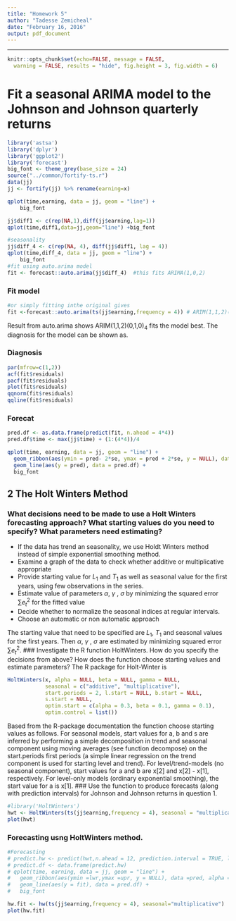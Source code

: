 ---
title: "Homework 5"
author: "Tadesse Zemicheal"
date: "February 16, 2016"
output: pdf_document
---

---
```{r, include=FALSE}
knitr::opts_chunk$set(echo=FALSE, message = FALSE, 
  warning = FALSE, results = "hide", fig.height = 3, fig.width = 6) 
```
# Fit a seasonal ARIMA model to the Johnson and Johnson quarterly returns

```{r}
library('astsa')
library('dplyr')
library('ggplot2')
library('forecast')
big_font <- theme_grey(base_size = 24)
source("../common/fortify-ts.r")
data(jj)
jj <- fortify(jj) %>% rename(earning=x)

qplot(time,earning, data = jj, geom = "line") +
	big_font 

jj$diff1 <- c(rep(NA,1),diff(jj$earning,lag=1))
qplot(time,diff1,data=jj,geom="line") +big_font

#seasonality 
jj$diff_4 <- c(rep(NA, 4), diff(jj$diff1, lag = 4))
qplot(time,diff_4, data = jj, geom = "line") +
	big_font 
#fit using auto.arima model
fit <- forecast::auto.arima(jj$diff_4)  #this fits ARIMA(1,0,2) 
```
### Fit model

```{r}
#or simply fitting inthe original gives
fit <-forecast::auto.arima(ts(jj$earning,frequency = 4)) # ARIM(1,1,2)(0,1,0)_4
```
Result from auto.arima shows ARIM(1,1,2)(0,1,0)$_4$ fits the model best. The diagnosis for the model can be shown as.


### Diagnosis 
```{r}
par(mfrow=c(1,2))
acf(fit$residuals)
pacf(fit$residuals)
plot(fit$residuals)
qqnorm(fit$residuals)
qqline(fit$residuals)
```
### Forecat 
```{r}
pred.df <- as.data.frame(predict(fit, n.ahead = 4*4))
pred.df$time <- max(jj$time) + (1:(4*4))/4

qplot(time, earning, data = jj, geom = "line") + 
  geom_ribbon(aes(ymin = pred- 2*se, ymax = pred + 2*se, y = NULL), data = pred.df, alpha = 0.2) +
  geom_line(aes(y = pred), data = pred.df) +
  big_font
```
## 2 The Holt Winters Method

### What decisions need to be made to use a Holt Winters forecasting approach? What starting values do you need to specify? What parameters need estimating?

+ If the data has trend an seasonality, we use Holdt Winters method instead of simple exponential smoothing method.
+ Examine a graph of the data to check whether additive or multiplicative appropriate 
+ Provide starting value for $L_1$ and $T_1$ as well as seasonal value for the first years, using few observations in the series. 
+ Estimate value of parameters $\alpha$, $\gamma$ , $\sigma$ by minimizing the squared error $\sum e^2_t$ for the fitted value 
+ Decide whether to normalize the seasonal indices at regular intervals.
+ Choose an automatic or non automatic approach

The starting value that need to be specified are $L_1$, $T_1$ and seasonal values for the first years.  Then $\alpha$, $\gamma$ , $\sigma$ are estimated by minimizing squared error $\sum e^2_t$. 
### Investigate the R function HoltWinters. How do you specify the decisions from above? How does the function choose starting values and estimate parameters?
The R package for Holt-Winter is 
```{r,eval=F}
HoltWinters(x, alpha = NULL, beta = NULL, gamma = NULL,
            seasonal = c("additive", "multiplicative"),
            start.periods = 2, l.start = NULL, b.start = NULL,
            s.start = NULL,
            optim.start = c(alpha = 0.3, beta = 0.1, gamma = 0.1),
            optim.control = list())
```   
Based from the R-package documentation the function choose starting values as follows. 
For seasonal models, start values for a, b and s are inferred by performing a simple decomposition in trend and seasonal component using moving averages (see function decompose) on the start.periods first periods (a simple linear regression on the trend component is used for starting level and trend). For level/trend-models (no seasonal component), start values for a and b are x[2] and x[2] - x[1], respectively. For level-only models (ordinary exponential smoothing), the start value for a is x[1].
### Use the function to produce forecasts (along with prediction intervals) for Johnson and Johnson returns in question 1.

```{r}
#library('HoltWinters')
hwt <- HoltWinters(ts(jj$earning,frequency = 4), seasonal = "multiplicative", start.periods = 2)
plot(hwt)
```
### Forecasting usng HoltWinters method. 

```{r}
#Forecasting
# predict.hw <- predict(hwt,n.ahead = 12, prediction.interval = TRUE, level = 0.95)
# predict.df <- data.frame(predict.hw)
# qplot(time, earning, data = jj, geom = "line") + 
#   geom_ribbon(aes(ymin =lwr,ymax =upr, y = NULL), data =pred, alpha = 0.2) +
#   geom_line(aes(y = fit), data = pred.df) +
#   big_font

hw.fit <- hw(ts(jj$earning,frequency = 4), seasonal="multiplicative")
plot(hw.fit)
```

```{r, all-code, ref.label=knitr::all_labels(), echo=TRUE, eval=FALSE}

```
